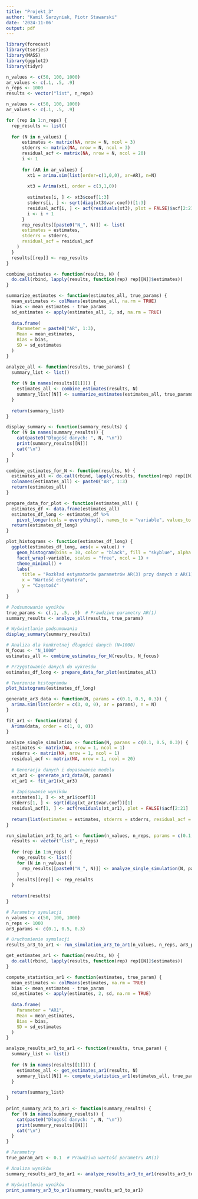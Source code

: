 ```yaml
---
title: "Projekt_3"
author: "Kamil Sarzyniak, Piotr Stawarski"
date: '2024-11-06'
output: pdf
---
```


```r
library(forecast)
library(tseries)
library(MASS)
library(ggplot2)
library(tidyr)
```

```r
n_values <- c(50, 100, 1000)
ar_values <- c(.1, .5, .9)
n_reps <- 1000
results <- vector("list", n_reps)
```



```r
n_values <- c(50, 100, 1000)
ar_values <- c(.1, .5, .9)

for (rep in 1:n_reps) {
  rep_results <- list()
  
  for (N in n_values) {
      estimates <- matrix(NA, nrow = N, ncol = 3)
      stderrs <- matrix(NA, nrow = N, ncol = 3)
      residual_acf <- matrix(NA, nrow = N, ncol = 20)
      i <- 1
    
      for (AR in ar_values) {
        xt1 = arima.sim(list(order=c(1,0,0), ar=AR), n=N)
        
        xt3 = Arima(xt1, order = c(3,1,0))
        
        estimates[i, ] <- xt3$coef[1:3]
        stderrs[i, ] <- sqrt(diag(xt3$var.coef))[1:3]
        residual_acf[i, ] <- acf(residuals(xt3), plot = FALSE)$acf[2:21]
        i <- i + 1
      }
      rep_results[[paste0("N_", N)]] <- list(
      estimates = estimates,
      stderrs = stderrs,
      residual_acf = residual_acf
    )
  }
  results[[rep]] <- rep_results
}
```

```r
combine_estimates <- function(results, N) {
  do.call(rbind, lapply(results, function(rep) rep[[N]]$estimates))
}
```

```r
summarize_estimates <- function(estimates_all, true_params) {
  mean_estimates <- colMeans(estimates_all, na.rm = TRUE)
  bias <- mean_estimates - true_params
  sd_estimates <- apply(estimates_all, 2, sd, na.rm = TRUE)
  
  data.frame(
    Parameter = paste0("AR", 1:3),
    Mean = mean_estimates,
    Bias = bias,
    SD = sd_estimates
  )
}
```

```r
analyze_all <- function(results, true_params) {
  summary_list <- list()
  
  for (N in names(results[[1]])) {
    estimates_all <- combine_estimates(results, N)
    summary_list[[N]] <- summarize_estimates(estimates_all, true_params)
  }
  
  return(summary_list)
}
```

```r
display_summary <- function(summary_results) {
  for (N in names(summary_results)) {
    cat(paste0("Długość danych: ", N, "\n"))
    print(summary_results[[N]])
    cat("\n")
  }
}
```

```r
combine_estimates_for_N <- function(results, N) {
  estimates_all <- do.call(rbind, lapply(results, function(rep) rep[[N]]$estimates))
  colnames(estimates_all) <- paste0("AR", 1:3)
  return(estimates_all)
}
```

```r
prepare_data_for_plot <- function(estimates_all) {
  estimates_df <- data.frame(estimates_all)
  estimates_df_long <- estimates_df %>%
    pivot_longer(cols = everything(), names_to = "variable", values_to = "value")
  return(estimates_df_long)
}
```

```r
plot_histograms <- function(estimates_df_long) {
  ggplot(estimates_df_long, aes(x = value)) +
    geom_histogram(bins = 30, color = "black", fill = "skyblue", alpha = 0.7) +
    facet_wrap(~variable, scales = "free", ncol = 1) +
    theme_minimal() +
    labs(
      title = "Rozkład estymatorów parametrów AR(3) przy danych z AR(1)",
      x = "Wartość estymatora",
      y = "Częstość"
    )
}
```

```r
# Podsumowanie wyników
true_params <- c(.1, .5, .9)  # Prawdziwe parametry AR(1)
summary_results <- analyze_all(results, true_params)

# Wyświetlanie podsumowania
display_summary(summary_results)

# Analiza dla konkretnej długości danych (N=1000)
N_focus <- "N_1000"
estimates_all <- combine_estimates_for_N(results, N_focus)

# Przygotowanie danych do wykresów
estimates_df_long <- prepare_data_for_plot(estimates_all)
```

```r
# Tworzenie histogramów
plot_histograms(estimates_df_long)
```

```r
generate_ar3_data <- function(N, params = c(0.1, 0.5, 0.3)) {
  arima.sim(list(order = c(3, 0, 0), ar = params), n = N)
}
```

```r
fit_ar1 <- function(data) {
  Arima(data, order = c(1, 0, 0))
}
```

```r
analyze_single_simulation <- function(N, params = c(0.1, 0.5, 0.3)) {
  estimates <- matrix(NA, nrow = 1, ncol = 1)
  stderrs <- matrix(NA, nrow = 1, ncol = 1)
  residual_acf <- matrix(NA, nrow = 1, ncol = 20)
  
  # Generacja danych i dopasowanie modelu
  xt_ar3 <- generate_ar3_data(N, params)
  xt_ar1 <- fit_ar1(xt_ar3)
  
  # Zapisywanie wyników
  estimates[1, ] <- xt_ar1$coef[1]
  stderrs[1, ] <- sqrt(diag(xt_ar1$var.coef))[1]
  residual_acf[1, ] <- acf(residuals(xt_ar1), plot = FALSE)$acf[2:21]
  
  return(list(estimates = estimates, stderrs = stderrs, residual_acf = residual_acf))
}
```

```r
run_simulation_ar3_to_ar1 <- function(n_values, n_reps, params = c(0.1, 0.5, 0.3)) {
  results <- vector("list", n_reps)
  
  for (rep in 1:n_reps) {
    rep_results <- list()
    for (N in n_values) {
      rep_results[[paste0("N_", N)]] <- analyze_single_simulation(N, params)
    }
    results[[rep]] <- rep_results
  }
  
  return(results)
}
```

```r
# Parametry symulacji
n_values <- c(50, 100, 1000)
n_reps <- 1000
ar3_params <- c(0.1, 0.5, 0.3)

# Uruchomienie symulacji
results_ar3_to_ar1 <- run_simulation_ar3_to_ar1(n_values, n_reps, ar3_params)
```

```r
get_estimates_ar1 <- function(results, N) {
  do.call(rbind, lapply(results, function(rep) rep[[N]]$estimates))
}
```

```r
compute_statistics_ar1 <- function(estimates, true_param) {
  mean_estimates <- colMeans(estimates, na.rm = TRUE)
  bias <- mean_estimates - true_param
  sd_estimates <- apply(estimates, 2, sd, na.rm = TRUE)
  
  data.frame(
    Parameter = "AR1",
    Mean = mean_estimates,
    Bias = bias,
    SD = sd_estimates
  )
}
```

```r
analyze_results_ar3_to_ar1 <- function(results, true_param) {
  summary_list <- list()
  
  for (N in names(results[[1]])) {
    estimates_all <- get_estimates_ar1(results, N)
    summary_list[[N]] <- compute_statistics_ar1(estimates_all, true_param)
  }
  
  return(summary_list)
}
```

```r
print_summary_ar3_to_ar1 <- function(summary_results) {
  for (N in names(summary_results)) {
    cat(paste0("Długość danych: ", N, "\n"))
    print(summary_results[[N]])
    cat("\n")
  }
}
```

```r
# Parametry
true_param_ar1 <- 0.1  # Prawdziwa wartość parametru AR(1)

# Analiza wyników
summary_results_ar3_to_ar1 <- analyze_results_ar3_to_ar1(results_ar3_to_ar1, true_param_ar1)

# Wyświetlenie wyników
print_summary_ar3_to_ar1(summary_results_ar3_to_ar1)
```


